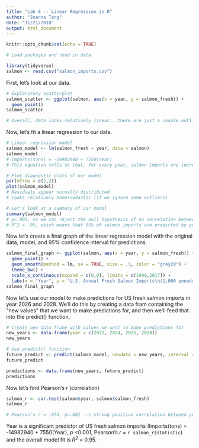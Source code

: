 ```yaml
---
title: "Lab 8 -- Linear Regression in R"
author: "Joanna Tang"
date: "11/21/2018"
output: html_document
---
```


```r
knitr::opts_chunk$set(echo = TRUE)
```

```r
# Load packages and read in data

library(tidyverse)
salmon <- read.csv("salmon_imports.csv")

```

First, let's look at our data.

```r

# Exploratory scatterplot
salmon_scatter <- ggplot(salmon, aes(x = year, y = salmon_fresh)) +
  geom_point()
salmon_scatter

# Overall, data looks relatively linear...there are just a couple outliers/weird dips
```

Now, let's fit a linear regression to our data.

```r

# Linear regression model
salmon_model <- lm(salmon_fresh ~ year, data = salmon)
salmon_model
# Imports(tons) = -14982940 + 7550(Year)
# This equation tells us that, for every year, salmon imports are increasing by 7550 tons.  This equation also extrapolates that, for "year 0", salmon imports were -14982940 tons -- this info is useless to us.  But that's the problem with models -- all are wrong, some are useful.

# Plot diagnostic plots of our model
par(mfrow = c(2,2))
plot(salmon_model)
# Residuals appear normally distributed
# Looks relatively homoscedastic (if we ignore some outliers)

# Let's look at a summary of our model
summary(salmon_model)
# p<.001, so we can reject the null hypothesis of no correlation between year salmon imports --> conclude that year significantly predicts salmon imports
# R^2 = .95, which means that 95% of salmon imports are predicted by year (this means that 5% of the variance in salmon imoprts is NOT explained by year)

```

Now let's create a final graph of the linear regression model with the original data, model, and 95% confidence interval for predictions.

```r
salmon_final_graph <- ggplot(salmon, aes(x = year, y = salmon_fresh)) +
  geom_point() +
  geom_smooth(method = lm, se = TRUE, size = .5, color = "grey20") +
  theme_bw() +
  scale_x_continuous(expand = c(0,0), limits = c(1990,2017)) +
  labs(x = "Year", y = "U.S. Annual Fresh Salmon Imports\n(1,000 pounds)")
salmon_final_graph

```

Now let's use our model to make predictions for US fresh salmon imports in year 2026 and 2028.  We'll do this by creating a data fram containing the "new values" that we want to make predictions for, and then we'll feed that into the predict() function.

```r

# Create new data frame with values we want to make predictions for
new_years <- data.frame(year = c(2022, 2024, 2025, 2028))
new_years

# Use predict() function
future_predict <- predict(salmon_model, newdata = new_years, interval = "confidence")
future_predict

predictions <- data.frame(new_years, future_predict)
predictions
```

Now let's find Pearson's r (correlation)

```r

salmon_r <- cor.test(salmon$year, salmon$salmon_fresh)
salmon_r

# Pearson's r = .974, p<.001 --> strong positive correlation between year and salmon imports
```

Year is a significant predictor of US fresh salmon imports (Imports(tons) = -14982940 + 7550(Year), *p* <0.001, Pearson's *r* = `r salmon_r$statistic`) and the overall model fit is *R^2^* = 0.95.
